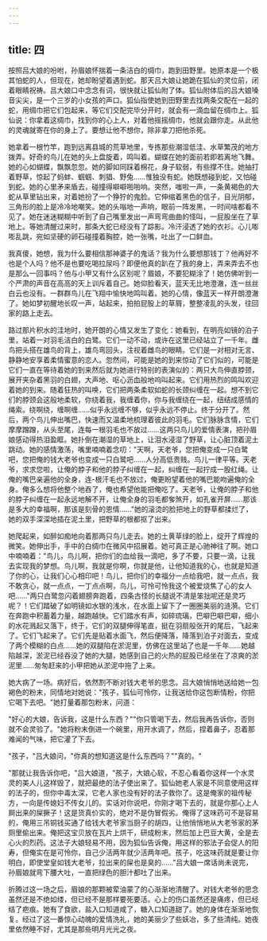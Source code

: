 ```yaml
---
---
---
```

title: 四
---




按照吕大娘的吩咐，孙眉娘怀揣着一条洁白的绸巾，跑到田野里。她原本是一个极其怕蛇的人，但现在，她却盼望着遇到蛇。那天吕大娘让她跪在狐仙的灵位前，闭着眼睛祝祷。吕大娘口中念念有词，很快就让狐仙附了体。狐仙附体后的吕大娘嗓音尖尖，是一个三岁的小女孩的声口。狐仙指使她到田野里去找两条交配在一起的蛇，用绸巾把它们包起来，等它们交配完毕分开时，就会有一滴血留在绸巾上。狐仙说：你拿着这绸巾，找到你的心上人，对着他摇摇绸巾，他就会跟你走。从此他的灵魂就寄在你的身上了。要想让他不想你，除非拿刀把他杀死。

她拿着一根竹竿，跑到远离县城的荒草地里，专拣那些潮湿低洼、水草繁茂的地方拨弄。好奇的鸟儿在她的头上盘旋着，鸣叫着。蝴蝶在她的面前若即若离地飞舞。她的心如蝴蝶，飘飘忽忽。她的脚如同踩着棉花，身子软弱，有些撑不住。她抽打着野草，惊起了蚂蚌、蝈蝈、刺猖、野兔……惟独没有蛇。她既想碰到蛇，又怕碰到蛇。她的心里矛来盾去，碰撞得噼噼啪啪响。突然，嗤啦一声，一条黄褐色的大蛇从草里钻出来，对着她扮了一个狰狞的鬼脸。它伸缩着黑色的信子，目光阴郁，三角形的脸上是冷冷地嘲笑。她的头嗡地一声响，眼前一阵发黑，一时间啥都看不见了。她在迷迷糊糊中听到了自己嘴里发出一声弯弯曲曲的怪叫，一屁股坐在了草地上。等她清醒过来时，那条大蛇已经没有了踪影。冷汗浸透了她的衣衫。心儿嘭嘭乱跳，宛如坚硬的卵石碰撞着胸腔，她一张嘴，吐出了一口鲜血。

我真傻，她想，我为什么要相信那神婆子的鬼话？我为什么要想那钱丁？他再好不也是个人吗？他不是也要吃喝拉尿吗？即便他真的趴在了我的身上，弄来弄去不也是那么一回事吗？他与小甲又有什么区别呢？眉娘，不要犯糊涂了！她仿佛听到一个严肃的声音在高高的天上训斥着自己。她仰脸看天，蓝天无比地澄澈，连一丝丝白云也没有。一群群鸟儿在飞翔中愉快地鸣叫着。她的心情，像蓝天一样开朗澄澈了。她如梦初醒地长叹一声，站起来，拍拍屁股上的草屑，整整凌乱的头发，往回家的路上走去。

路过那片积水的洼地时，她开朗的心情又发生了变化：她看到，在明亮如镜的泊子里，站着一对羽毛洁白的白鹭。它们一动不动，或许在这里已经站立了一千年。雌鸟把头搭在雄鸟的背上，雄鸟弯回头，注视着雌鸟的眼睛。它们是一对相对无言、静静地安享着柔情蜜意的恋人。忽然间，可能是她的到来惊动了它们似的，可能是它们一直在等待着她的到来然后就为她进行特别的表演似的：两只大鸟伸直脖颈，展开夹杂着黑羽的白翅，大声地、呕心沥血般地呜叫起来。它们用热烈的鸣叫欢迎着她的到来。随着狂热的叫唤，它们把两条柔软如蛇的长颈纠缠在一起。想不到它们的脖颈会这般地柔软，你绕着我，我缠着你，你与我缠绕在一起，纽结成感情的绳索。绕啊绕，缠啊缠……似乎永远缠不够，似乎永远不停止。终于分开了。然后，两个鸟儿伸出嘴巴，快速而又温柔地梳理着彼此的羽毛。它们脉脉含情，它们摩摩蹭蹭，从头至尾，连每一根羽毛也不放过……这两只鸟儿的爱情表演，把孙眉娘感动得热泪盈眶。她扑倒在潮湿的草地上，让泪水浸湿了野草，让心脏顶着泥土跳动。她的感情激荡，嘴里喃喃着念叨："天啊，天老爷，您把俺变成一只白鹭吧，您把俺的钱大老爷也变成一只白鹭吧……人分高低贵贱。鸟儿一律平等。天老爷，求求您啦，让俺的脖子和他的脖子纠缠在一起，纠缠在一起拧成一股红绳。让俺的嘴巴亲遍他的全身，连-根汗毛也不放过，俺更盼望着他的嘴巴能吻遍俺的全身。俺多么想将他整个地吞了，俺也希望他能把俺吃了。天老爷，让俺的脖子和他的脖子纠缠在一起永远地解不开，让俺全身的羽毛都奓煞开，如孔雀开屏……那该是多大的幸福啊，那该是刻骨的恩情……"她的滚烫的脸把地上的野草都揉烂了，她的双手深深地插在泥土里，把野草的根都抠了出来。

她爬起来，如醉如痴地向着那两只鸟儿走去。她的土黄草绿的脸上，绽开了辉煌的微笑。她伸出手，手中的白绸巾在微风中招展着。她可真正是心驰神往了啊。她口中喃喃着："鸟儿，鸟儿啊，把你们的血给我一滴吧，多了不要，只要一滴，让我去实现我的梦想。鸟儿啊，我就是你啊，你就是他，让他知道我的心，也就是知道了你的心，让我们心心相印吧！鸟儿，把你们的幸福分一点给我吧，就一点点，我不敢贪心，就一点点，一丁点点啊，鸟儿，可怜可怜我这个被爱烧焦了心的女人吧……"两只白鹭忽闪着翅膀奔跑着，四条古怪的长腿说不清是笨拙呢还是灵巧呢？！它们踏破了如明镜如水银的浅水，在水面上留下了一圈圈美丽的涟漪。它们在奔跑中积蓄着力量，越跑越快。它们踏水有声，如碎琉璃，巴噼巴噼巴噼，细小的水花溅起又落下，终于，它们的双腿伸得笔直，挺在羽扇般张开的尾后，飞起来了。它们飞起来了。它们先是贴着水面飞，然后便降落，降落到泊子对面去，变成了两个模糊的白点……她的双腿陷在淤泥里，仿佛在这里站了也是一千年……她越陷越深，淤泥已经吞没了她的大腿，她感到自己的火热的屁股已经坐在了凉爽的淤泥里……匆匆赶来的小甲把她从淤泥中拖了上来。

她大病了一场。病好后，依然割不断对钱大老爷的思念。吕大娘悄悄地送给她一包褐色的粉末，同情地对她说："孩子，狐仙可怜你，让我送给你这包断情粉，你把它喝下去吧。"她打量着那包粉末，问道：

"好心的大娘，告诉我，这是什么东西？""你只管喝下去，然后我再告诉你，否则就不会灵验了。"她将粉末倒进一个碗里，用开水调了，然后，捏着鼻子，忍着那难闻的气味，把它灌了下去。

"孩子，"吕大娘问，"你真的想知道这是什么东西吗？""真的。"

"那就让我告诉你吧，"吕大娘道，"孩子，大娘心软，不忍心看着你这样一个水灵灵的美人儿这样毁了，就把最绝的法子使出来了。狐仙她老人家是不同意使用这样的法子的，但你中毒太深，它老人家也没有好的法子救你了。这是俺家的祖传秘方，一向是传媳妇不传女儿的。实话对你说吧，你刚才喝下去的，就是你那心上人屙出来的屎撅子！这是货真价实的，绝对不是伪冒假劣。俺得了这味药可不是容易的，俺用三吊铜钱买通了给钱大老爷家当厨子的胡四，让他悄悄地从大老爷家的茅厕里偷出来。俺把这宝贝放在瓦片上烘干，研成粉末，然后加上巴豆大黄，全是去心火的烈药。这法子大娘轻易不用，因为狐仙告诉俺，用这样的邪法子会促人的阳寿，但俺实在是可怜你，自己少活两年就少活两年吧。孩子，吃这味药就是要让你明白，即使堂皇如钱大老爷，拉出来的屎也是臭的……"吕大娘一席话尚未说完，孙眉娘就弯下腰大吐，一直把绿色的胆汁都吐了出来。

折腾过这一场之后，眉娘的那颗被荤油蒙了的心渐渐地清醒了。对钱大老爷的思念虽然还是不绝如缕，但已经不是那样要死要活。心上的伤口虽然还是痛疼，但已经结了疤痕。她有了食欲，盐入口知道咸了，糖入口知道甜了。她的身体在渐渐地恢复。经过了这一番惊心动魄的爱情洗礼，她的美丽少了些妖冶，多了些清纯。她夜里依然睡不好，尤其是那些明月光光之夜。